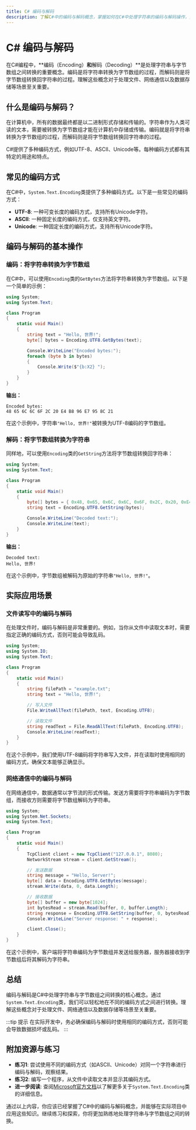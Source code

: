 ```yaml
---
title: C# 编码与解码
description: 了解C#中的编码与解码概念，掌握如何在C#中处理字符串的编码与解码操作，并通过实际案例加深理解。
---
```


# C# 编码与解码

在C#编程中，**编码（Encoding）**和**解码（Decoding）**是处理字符串与字节数组之间转换的重要概念。编码是将字符串转换为字节数组的过程，而解码则是将字节数组转换回字符串的过程。理解这些概念对于处理文件、网络通信以及数据存储等场景至关重要。

## 什么是编码与解码？

在计算机中，所有的数据最终都是以二进制形式存储和传输的。字符串作为人类可读的文本，需要被转换为字节数组才能在计算机中存储或传输。编码就是将字符串转换为字节数组的过程，而解码则是将字节数组转换回字符串的过程。

C#提供了多种编码方式，例如UTF-8、ASCII、Unicode等。每种编码方式都有其特定的用途和特点。

## 常见的编码方式

在C#中，`System.Text.Encoding`类提供了多种编码方式。以下是一些常见的编码方式：

- **UTF-8**: 一种可变长度的编码方式，支持所有Unicode字符。
- **ASCII**: 一种固定长度的编码方式，仅支持英文字符。
- **Unicode**: 一种固定长度的编码方式，支持所有Unicode字符。

## 编码与解码的基本操作

### 编码：将字符串转换为字节数组

在C#中，可以使用`Encoding`类的`GetBytes`方法将字符串转换为字节数组。以下是一个简单的示例：

```csharp
using System;
using System.Text;

class Program
{
    static void Main()
    {
        string text = "Hello, 世界!";
        byte[] bytes = Encoding.UTF8.GetBytes(text);

        Console.WriteLine("Encoded bytes:");
        foreach (byte b in bytes)
        {
            Console.Write($"{b:X2} ");
        }
    }
}
```

**输出：**
```
Encoded bytes:
48 65 6C 6C 6F 2C 20 E4 B8 96 E7 95 8C 21
```

在这个示例中，字符串`"Hello, 世界!"`被转换为UTF-8编码的字节数组。

### 解码：将字节数组转换为字符串

同样地，可以使用`Encoding`类的`GetString`方法将字节数组转换回字符串：

```csharp
using System;
using System.Text;

class Program
{
    static void Main()
    {
        byte[] bytes = { 0x48, 0x65, 0x6C, 0x6C, 0x6F, 0x2C, 0x20, 0xE4, 0xB8, 0x96, 0xE7, 0x95, 0x8C, 0x21 };
        string text = Encoding.UTF8.GetString(bytes);

        Console.WriteLine("Decoded text:");
        Console.WriteLine(text);
    }
}
```

**输出：**
```
Decoded text:
Hello, 世界!
```

在这个示例中，字节数组被解码为原始的字符串`"Hello, 世界!"`。

## 实际应用场景

### 文件读写中的编码与解码

在处理文件时，编码与解码是非常重要的。例如，当你从文件中读取文本时，需要指定正确的编码方式，否则可能会导致乱码。

```csharp
using System;
using System.IO;
using System.Text;

class Program
{
    static void Main()
    {
        string filePath = "example.txt";
        string text = "Hello, 世界!";

        // 写入文件
        File.WriteAllText(filePath, text, Encoding.UTF8);

        // 读取文件
        string readText = File.ReadAllText(filePath, Encoding.UTF8);
        Console.WriteLine(readText);
    }
}
```

在这个示例中，我们使用UTF-8编码将字符串写入文件，并在读取时使用相同的编码方式，确保文本能够正确显示。

### 网络通信中的编码与解码

在网络通信中，数据通常以字节流的形式传输。发送方需要将字符串编码为字节数组，而接收方则需要将字节数组解码为字符串。

```csharp
using System;
using System.Net.Sockets;
using System.Text;

class Program
{
    static void Main()
    {
        TcpClient client = new TcpClient("127.0.0.1", 8080);
        NetworkStream stream = client.GetStream();

        // 发送数据
        string message = "Hello, Server!";
        byte[] data = Encoding.UTF8.GetBytes(message);
        stream.Write(data, 0, data.Length);

        // 接收数据
        byte[] buffer = new byte[1024];
        int bytesRead = stream.Read(buffer, 0, buffer.Length);
        string response = Encoding.UTF8.GetString(buffer, 0, bytesRead);
        Console.WriteLine("Server response: " + response);

        client.Close();
    }
}
```

在这个示例中，客户端将字符串编码为字节数组并发送给服务器，服务器接收到字节数组后将其解码为字符串。

## 总结

编码与解码是C#中处理字符串与字节数组之间转换的核心概念。通过`System.Text.Encoding`类，我们可以轻松地在不同的编码方式之间进行转换。理解这些概念对于处理文件、网络通信以及数据存储等场景至关重要。

:::tip 提示
在实际开发中，务必确保编码与解码时使用相同的编码方式，否则可能会导致数据损坏或乱码。
:::

## 附加资源与练习

- **练习1**: 尝试使用不同的编码方式（如ASCII、Unicode）对同一个字符串进行编码与解码，观察结果。
- **练习2**: 编写一个程序，从文件中读取文本并显示其编码方式。
- **进一步阅读**: 查阅[Microsoft官方文档](https://docs.microsoft.com/en-us/dotnet/api/system.text.encoding)以了解更多关于`System.Text.Encoding`类的详细信息。

通过以上内容，你应该已经掌握了C#中的编码与解码概念，并能够在实际项目中应用这些知识。继续练习和探索，你将更加熟练地处理字符串与字节数组之间的转换。